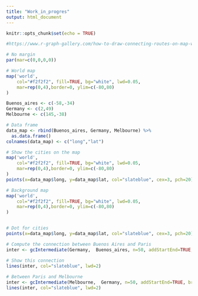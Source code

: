 ```yaml
---
title: "Work_in_progres"
output: html_document
---
```


```r
knitr::opts_chunk$set(echo = TRUE)
```

```r
#https://www.r-graph-gallery.com/how-to-draw-connecting-routes-on-map-with-r-and-great-circles.html

# No margin
par(mar=c(0,0,0,0))

# World map
map('world',
    col="#f2f2f2", fill=TRUE, bg="white", lwd=0.05,
    mar=rep(0,4),border=0, ylim=c(-80,80) 
)

Buenos_aires <- c(-58,-34)
Germany <- c(2,49)
Melbourne <- c(145,-38)

# Data frame
data_map <- rbind(Buenos_aires, Germany, Melbourne) %>% 
  as.data.frame()
colnames(data_map) <- c("long","lat")

# Show the cities on the map
map('world',
    col="#f2f2f2", fill=TRUE, bg="white", lwd=0.05,
    mar=rep(0,4),border=0, ylim=c(-80,80) 
)
points(x=data_map$long, y=data_map$lat, col="slateblue", cex=3, pch=20)

# Background map
map('world',
    col="#f2f2f2", fill=TRUE, bg="white", lwd=0.05,
    mar=rep(0,4),border=0, ylim=c(-80,80) 
)


# Dot for cities
points(x=data_map$long, y=data_map$lat, col="slateblue", cex=3, pch=20)

# Compute the connection between Buenos Aires and Paris
inter <- gcIntermediate(Germany,  Buenos_aires, n=50, addStartEnd=TRUE, breakAtDateLine=F)

# Show this connection
lines(inter, col="slateblue", lwd=2)
 
# Between Paris and Melbourne
inter <- gcIntermediate(Melbourne,  Germany, n=50, addStartEnd=TRUE, breakAtDateLine=F)             
lines(inter, col="slateblue", lwd=2)
```

